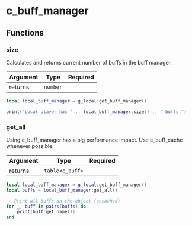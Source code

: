
# c_buff_manager

## Functions

### size

Calculates and returns current number of buffs in the buff manager.

| Argument | Type     | Required |
| -------- | -------- | -------- |
| returns  | `number` |          |

```lua
local local_buff_manager = g_local:get_buff_manager()

print("Local player has " .. local_buff_manager:size() .. " buffs.")
```

### get_all

<Callout type="warning" emoji="⚠️">
  Using c_buff_manager has a big performance impact. Use c_buff_cache whenever
  possible.
</Callout>

| Argument | Type            | Required |
| -------- | --------------- | -------- |
| returns  | `table<c_buff>` |          |

```lua
local local_buff_manager = g_local:get_buff_manager()
local buffs = local_buff_manager:get_all()

-- Print all buffs on the object (uncached)
for _, buff in pairs(buffs) do
    print(buff:get_name())
end
```
